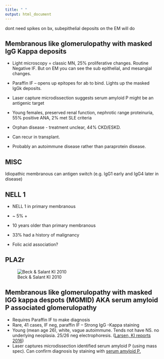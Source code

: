---
title: " "
output: html_document
---
dont need spikes on bx, subepithelial deposits on the EM will do

## Membranous like glomerulopathy with masked IgG Kappa deposits

-   Light microscopy = classic MN, 25% proliferative changes. Routine Negative IF. But on EM you can see the sub epithelial, and mesangial changes.

-   Paraffin IF – opens up epitopes for ab to bind. Lights up the masked IgGk deposits.
-   Laser capture microdissection suggests serum amyloid P might be an antigenic target
-   Young females, preserved renal function, nephrotic range proteinuria, 55% positive ANA, 2% met SLE criteria
-   Orphan disease - treatment unclear, 44% CKD/ESKD.
-   Can recur in transplant.
-   Probably an autoimmune disease rather than paraprotein disease.

## MISC

Idiopathic membranous can antigen switch (e.g. IgG1 early and IgG4 later in disease)

## NELL 1

-   NELL 1 in primary membranous

-   \~ 5% +

-   10 years older than primary membranous

-   33% had a history of malignancy

-   Folic acid association? 

## PLA2r
![Beck & Salant KI 2010](images/MN_Beck and Salant KI 2010.png)

## Membranous like glomerulopathy with masked IGG kappa despots (MGMID) AKA serum amyloid P associated glomerulopathy

-   Requires Paraffin IF to make diagnosis
-   Rare, 41 cases, IF neg, paraffin IF – Strong IgG -Kappa staining
-   Young (mean age 26), white, vague autoimmune. Tends not have NS. no underlying neoplasia. 25/26 neg electrophoresis. ([Larsen, KI reports 2016](https://www.kireports.org/article/S2468-0249(16)30064-X/fulltext))
-   Laser captures microdissection identified serum amyloid P (using mass spec). Can confirm diagnosis by staining with [serum amyloid P.](https://www.kidney-international.org/article/S0085-2538(19)31119-6/fulltext)



